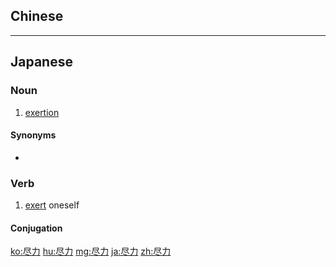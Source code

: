 {{also|盡力|儘力}}
==Chinese==
{{zh-see|盡力}}

----

==Japanese==
{{ja-kanjitab|じん|りょく|yomi=on}}

===Noun===
{{ja-noun|じんりょく}}

# [[exertion]]

====Synonyms====
* {{ja-r|努力|どりょく}}

===Verb===
{{ja-verb-suru|じんりょく}}

# [[exert]] oneself

====Conjugation====
{{ja-suru|じんりょく}}

[[ko:尽力]]
[[hu:尽力]]
[[mg:尽力]]
[[ja:尽力]]
[[zh:尽力]]